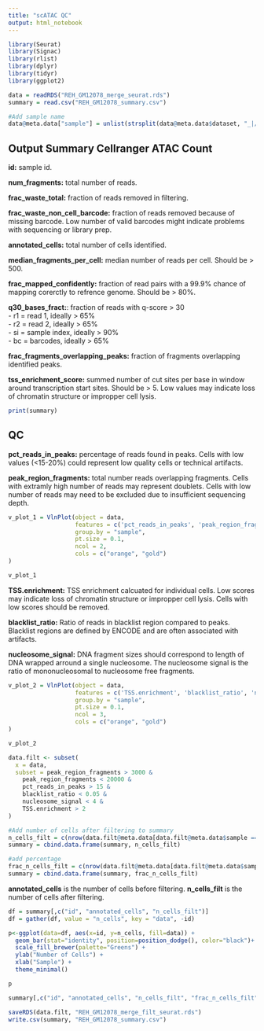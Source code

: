 ```yaml
---
title: "scATAC QC"
output: html_notebook
---
```

```r
library(Seurat)
library(Signac)
library(rlist)
library(dplyr)
library(tidyr)
library(ggplot2)
```


```r
data = readRDS("REH_GM12078_merge_seurat.rds")
summary = read.csv("REH_GM12078_summary.csv")
```


```r
#Add sample name 
data@meta.data["sample"] = unlist(strsplit(data@meta.data$dataset, "_|/") %>% list.map(.[3]))
```

## Output Summary Cellranger ATAC Count 

**id:** sample id. 

**num_fragments:** total number of reads. 

**frac_waste_total:** fraction of reads removed in filtering. 

**frac_waste_non_cell_barcode:** fraction of reads removed because of missing barcode. Low number of valid barcodes might indicate problems with sequencing or library prep.

**annotated_cells:** total number of cells identified.

**median_fragments_per_cell:** median number of reads per cell. Should be > 500. 

**frac_mapped_confidently:** fraction of read pairs with a 99.9% chance of mapping corerctly to refrence genome. Should be > 80%.  

**q30_bases_fract:**: fraction of reads with q-score > 30  
- r1 = read 1, ideally > 65%  
- r2 = read 2, ideally > 65%  
- si = sample index, ideally > 90%  
- bc = barcodes, ideally > 65%  

**frac_fragments_overlapping_peaks:** fraction of fragments overlapping identified  peaks.   

**tss_enrichment_score:** summed number of cut sites per base in window around transcription start sites. Should be > 5. Low values may indicate loss of chromatin structure or impropper cell lysis.  

```r
print(summary)
```

## QC

**pct_reads_in_peaks:** percentage of reads found in peaks. Cells with low values (<15-20%) could represent low quality cells or technical artifacts. 

**peak_region_fragments:** total number reads overlapping fragments. Cells with extramly high number of reads may represent doublets. Cells with low number of reads may need to be excluded due to insufficient sequencing depth. 

```r
v_plot_1 = VlnPlot(object = data,
                   features = c('pct_reads_in_peaks', 'peak_region_fragments'),
                   group.by = "sample",
                   pt.size = 0.1,
                   ncol = 2,
                   cols = c("orange", "gold")
)

v_plot_1
```

**TSS.enrichment:** TSS enrichment calcuated for individual cells. Low scores may indicate loss of chromatin structure or impropper cell lysis. Cells with low scores should be removed. 

**blacklist_ratio:** Ratio of reads in blacklist region compared to peaks. Blacklist regions are defined by ENCODE and are often associated with artifacts. 

**nucleosome_signal:** DNA fragment sizes should correspond to length of DNA wrapped arround a single nucleosome. The nucleosome signal is the ratio of mononucleosomal to nucleosome free fragments. 

```r
v_plot_2 = VlnPlot(object = data,
                   features = c('TSS.enrichment', 'blacklist_ratio', 'nucleosome_signal'),
                   group.by = "sample",
                   pt.size = 0.1,
                   ncol = 3,
                   cols = c("orange", "gold")
)

v_plot_2
```

```r
data.filt <- subset(
  x = data,
  subset = peak_region_fragments > 3000 &
    peak_region_fragments < 20000 &
    pct_reads_in_peaks > 15 &
    blacklist_ratio < 0.05 &
    nucleosome_signal < 4 &
    TSS.enrichment > 2
)
```

```r
#Add number of cells after filtering to summary 
n_cells_filt = c(nrow(data.filt@meta.data[data.filt@meta.data$sample == "REH",]), nrow(data.filt@meta.data[data.filt@meta.data$sample == "GM12078",]))
summary = cbind.data.frame(summary, n_cells_filt)

#add percentage 
frac_n_cells_filt = c(nrow(data.filt@meta.data[data.filt@meta.data$sample == "REH",])/ summary[summary$id == "REH",]$annotated_cells, nrow(data.filt@meta.data[data.filt@meta.data$sample == "GM12078",])/ summary[summary$id == "GM12078",]$annotated_cells)
summary = cbind.data.frame(summary, frac_n_cells_filt)
```

**annotated_cells** is the number of cells before filtering. **n_cells_filt** is the number of cells after filtering.

```r
df = summary[,c("id", "annotated_cells", "n_cells_filt")]
df = gather(df, value = "n_cells", key = "data", -id)

p<-ggplot(data=df, aes(x=id, y=n_cells, fill=data)) +
  geom_bar(stat="identity", position=position_dodge(), color="black")+
  scale_fill_brewer(palette="Greens") +
  ylab("Number of Cells") +
  xlab("Sample") + 
  theme_minimal()

p
```
```r
summary[,c("id", "annotated_cells", "n_cells_filt", "frac_n_cells_filt")]
```

```r
saveRDS(data.filt, "REH_GM12078_merge_filt_seurat.rds")
write.csv(summary, "REH_GM12078_summary.csv")
```

